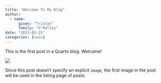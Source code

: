 ```yaml
---
title: "Welcome To My Blog"
author: 
  - name: 
      given: "Tristan"
      family: "O'Malley"
date: "2023-03-15"
categories: [news]
---
```


This is the first post in a Quarto blog. Welcome!

![](thumbnail.jpg)

Since this post doesn't specify an explicit `image`, the first image in the post will be used in the listing page of posts.
